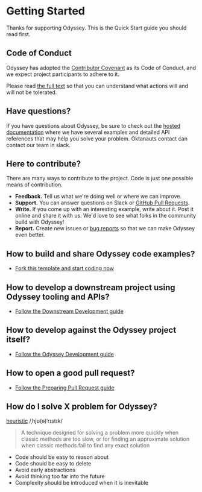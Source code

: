 
<Meta title="Contributing/Getting Started" />

# Getting Started

Thanks for supporting Odyssey. This is the Quick Start guide you should read first.

## Code of Conduct

Odyssey has adopted the [Contributor Covenant](https://www.contributor-covenant.org/) as its Code of Conduct, and we expect project participants to adhere to it.

Please read [the full text](https://github.com/okta/odyssey/blob/ceb6623be45782ce22693cf761b833cc5ca77dec/CODE_OF_CONDUCT.md) so that you can understand what actions will and will not be tolerated.

## Have questions?

If you have questions about Odyssey, be sure to check out the [hosted documentation](https://odyssey.okta.design) where we have several examples and detailed API references that may help you solve your problem. Oktanauts
contact can contact our team in slack.

## Here to contribute?

There are many ways to contribute to the project. Code is just one possible means of contribution.

- **Feedback.** Tell us what we're doing well or where we can improve.
- **Support.** You can answer questions on Slack or [GitHub Pull Requests](https://github.com/okta/odyssey/pulls).
- **Write.** If you come up with an interesting example, write about it. Post it online and share it with us. We'd love to see what folks in the community build with Odyssey!
- **Report.** Create new issues or [bug reports](https://github.com/okta/odyssey/issues/new/choose) so that we can make Odyssey even better.

## How to build and share Odyssey code examples?

- [Fork this template and start coding now](https://codesandbox.io/s/okta-odyssey-react-oiy1iy)

## How to develop a downstream project using Odyssey tooling and APIs?

- [Follow the Downstream Development guide](https://odyssey.okta.design/?path=/story/guidelines-downstream-development--page)

## How to develop against the Odyssey project itself?

- [Follow the Odyssey Development guide](https://odyssey.okta.design/?path=/story/contributing-odyssey-development--page)

## How to open a good pull request?

- [Follow the Preparing Pull Request guide](https://odyssey.okta.design/?path=/story/contributing-preparing-a-pull-request--page)

## How do I solve X problem for Odyssey?

[heuristic](<https://en.wikipedia.org/wiki/Heuristic_(computer_science)>)
/ˌhjʊ(ə)ˈrɪstɪk/

> A technique designed for solving a problem more quickly when classic methods are too slow, or for finding an approximate solution when classic methods fail to find any exact solution

- Code should be easy to reason about
- Code should be easy to delete
- Avoid early abstractions
- Avoid thinking too far into the future
- Complexity should be introduced when it is inevitable
